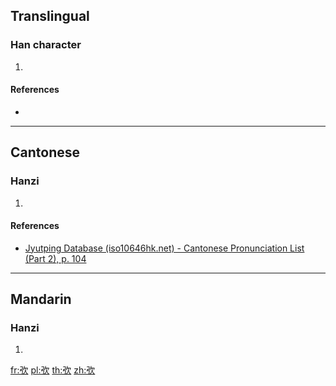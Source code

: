 {{character info/new}}
==Translingual==

===Han character===
{{Han char|rn=57|rad=弓|as=04|sn=7|four=|canj=NNO,XNNO|ids=⿰弓欠}}

# {{defn|Han|sort=弓04}}

====References====
* {{Han ref|kx=0357.160|dkj=09736|dj=0674.010|hdz=20992.080|uh=5F1E|ud=24350}}

----

==Cantonese==

===Hanzi===
{{yue-hanzi|jyut=[[can2]]|y=chan2}}

# {{defn|lang=yue|sort=弓04}}

====References====
* [http://www.iso10646hk.net/jp/document/download.jsp Jyutping Database (iso10646hk.net) - Cantonese Pronunciation List (Part 2), p. 104]

----

==Mandarin==

===Hanzi===
{{cmn-hanzi|pin=[[shěn]] ([[shen3]])|wg=shen<sup>3</sup>}}

# {{defn|lang=cmn|sort=弓04}}

[[fr:弞]]
[[pl:弞]]
[[th:弞]]
[[zh:弞]]